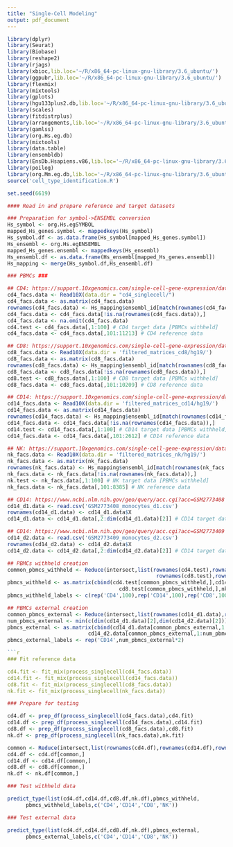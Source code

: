 ```yaml
---
title: "Single-Cell Modeling"
output: pdf_document
---
```


```r
library(dplyr)
library(Seurat)
library(Biobase)
library(reshape2)
library(rjags)
library(xbioc,lib.loc='~/R/x86_64-pc-linux-gnu-library/3.6_ubuntu/')
library(ggpubr,lib.loc='~/R/x86_64-pc-linux-gnu-library/3.6_ubuntu/')
library(flexmix)
library(mixtools)
library(gplots)
library(hgu133plus2.db,lib.loc='~/R/x86_64-pc-linux-gnu-library/3.6_ubuntu/')
library(scales)
library(fitdistrplus)
library(arrangements,lib.loc='~/R/x86_64-pc-linux-gnu-library/3.6_ubuntu/')
library(gamlss)
library(org.Hs.eg.db)
library(mixtools)
library(data.table)
library(ensembldb)
library(EnsDb.Hsapiens.v86,lib.loc='~/R/x86_64-pc-linux-gnu-library/3.6_ubuntu/')
library(poilog)
library(org.Mm.eg.db,lib.loc='~/R/x86_64-pc-linux-gnu-library/3.6_ubuntu/')
source('cell_type_identification.R')
```

```r
set.seed(6619)

#### Read in and prepare reference and target datasets

### Preparation for symbol->ENSEMBL conversion
Hs_symbol <- org.Hs.egSYMBOL
mapped_Hs_genes.symbol <- mappedkeys(Hs_symbol)
Hs_symbol.df <- as.data.frame(Hs_symbol[mapped_Hs_genes.symbol])
Hs_ensembl <- org.Hs.egENSEMBL
mapped_Hs_genes.ensembl <- mappedkeys(Hs_ensembl)
Hs_ensembl.df <- as.data.frame(Hs_ensembl[mapped_Hs_genes.ensembl])
Hs_mapping <- merge(Hs_symbol.df,Hs_ensembl.df)

### PBMCs ###

## CD4: https://support.10xgenomics.com/single-cell-gene-expression/datasets/1.1.0/cd4_t_helper?
cd4_facs.data <- Read10X(data.dir = "cd4_singlecell/")
cd4_facs.data <- as.matrix(cd4_facs.data)
rownames(cd4_facs.data) <- Hs_mapping$ensembl_id[match(rownames(cd4_facs.data),Hs_mapping$symbol)]
cd4_facs.data <- cd4_facs.data[!is.na(rownames(cd4_facs.data)),]
cd4_facs.data <- na.omit(cd4_facs.data)
cd4.test <- cd4_facs.data[,1:100] # CD4 target data [PBMCs withheld]
cd4_facs.data <- cd4_facs.data[,101:11213] # CD4 reference data

## CD8: https://support.10xgenomics.com/single-cell-gene-expression/datasets/1.1.0/cytotoxic_t
cd8_facs.data <- Read10X(data.dir = 'filtered_matrices_cd8/hg19/')
cd8_facs.data <- as.matrix(cd8_facs.data)
rownames(cd8_facs.data) <- Hs_mapping$ensembl_id[match(rownames(cd8_facs.data),Hs_mapping$symbol)]
cd8_facs.data <- cd8_facs.data[!is.na(rownames(cd8_facs.data)),]
cd8.test <- cd8_facs.data[,1:100] # CD8 target data [PBMCs withheld]
cd8_facs.data <- cd8_facs.data[,101:10209] # CD8 reference data

## CD14: https://support.10xgenomics.com/single-cell-gene-expression/datasets/1.1.0/cd14_monocytes
cd14_facs.data <- Read10X(data.dir = 'filtered_matrices_cd14/hg19/')
cd14_facs.data <- as.matrix(cd14_facs.data)
rownames(cd14_facs.data) <- Hs_mapping$ensembl_id[match(rownames(cd14_facs.data),Hs_mapping$symbol)]
cd14_facs.data <- cd14_facs.data[!is.na(rownames(cd14_facs.data)),]
cd14.test <- cd14_facs.data[,1:100] # CD14 target data [PBMCs withheld]
cd14_facs.data <- cd14_facs.data[,101:2612] # CD14 reference data

## NK: https://support.10xgenomics.com/single-cell-gene-expression/datasets/1.1.0/cd56_nk
nk_facs.data <- Read10X(data.dir = 'filtered_matrices_nk/hg19/')
nk_facs.data <- as.matrix(nk_facs.data)
rownames(nk_facs.data) <- Hs_mapping$ensembl_id[match(rownames(nk_facs.data),Hs_mapping$symbol)]
nk_facs.data <- nk_facs.data[!is.na(rownames(nk_facs.data)),]
nk.test <- nk_facs.data[,1:100] # NK target data [PBMCs withheld]
nk_facs.data <- nk_facs.data[,101:8385] # NK reference data

## CD14: https://www.ncbi.nlm.nih.gov/geo/query/acc.cgi?acc=GSM2773408
cd14_d1.data <- read.csv('GSM2773408_monocytes_d1.csv')
rownames(cd14_d1.data) <- cd14_d1.data$X
cd14_d1.data <- cd14_d1.data[,2:dim(cd14_d1.data)[2]] # CD14 target data [PBMCs external]

## CD14: https://www.ncbi.nlm.nih.gov/geo/query/acc.cgi?acc=GSM2773409
cd14_d2.data <- read.csv('GSM2773409_monocytes_d2.csv')
rownames(cd14_d2.data) <- cd14_d2.data$X
cd14_d2.data <- cd14_d2.data[,2:dim(cd14_d2.data)[2]] # CD14 target data [PBMCs external]

## PBMCs withheld creation
common_pbmcs_withheld <- Reduce(intersect,list(rownames(cd4.test),rownames(cd14.test),
                                                rownames(cd8.test),rownames(nk.test)))
pbmcs_withheld <- as.matrix(cbind(cd4.test[common_pbmcs_withheld,],cd14.test[common_pbmcs_withheld,],
                                    cd8.test[common_pbmcs_withheld,],nk.test[common_pbmcs_withheld,]))
pbmcs_withheld_labels <- c(rep('CD4',100),rep('CD14',100),rep('CD8',100),rep('NK',100))

## PBMCs external creation
common_pbmcs_external <- Reduce(intersect,list(rownames(cd14_d1.data),rownames(cd14_d2.data)))
num_pbmcs_external <- min(c(dim(cd14_d1.data)[2],dim(cd14_d2.data)[2]))
pbmcs_external <- as.matrix(cbind(cd14_d1.data[common_pbmcs_external,1:num_pbmcs_external],
                          cd14_d2.data[common_pbmcs_external,1:num_pbmcs_external]))
pbmcs_external_labels <- rep('CD14',num_pbmcs_external*2)

```r
### Fit reference data

cd4.fit <- fit_mix(process_singlecell(cd4_facs.data))
cd14.fit <- fit_mix(process_singlecell(cd14_facs.data))
cd8.fit <- fit_mix(process_singlecell(cd8_facs.data))
nk.fit <- fit_mix(process_singlecell(nk_facs.data))
```

```r
### Prepare for testing

cd4.df <- prep_df(process_singlecell(cd4_facs.data),cd4.fit)
cd14.df <- prep_df(process_singlecell(cd14_facs.data),cd14.fit)
cd8.df <- prep_df(process_singlecell(cd8_facs.data),cd8.fit)
nk.df <- prep_df(process_singlecell(nk_facs.data),nk.fit)

common <- Reduce(intersect,list(rownames(cd4.df),rownames(cd14.df),rownames(cd8.df),rownames(nk.df)))
cd4.df <- cd4.df[common,]
cd14.df <- cd14.df[common,]
cd8.df <- cd8.df[common,]
nk.df <- nk.df[common,]
```

```r
### Test withheld data

predict_type(list(cd4.df,cd14.df,cd8.df,nk.df),pbmcs_withheld,
      pbmcs_withheld_labels,c('CD4','CD14','CD8','NK'))
```

```r
### Test external data

predict_type(list(cd4.df,cd14.df,cd8.df,nk.df),pbmcs_external,
      pbmcs_external_labels,c('CD4','CD14','CD8','NK'))
```
